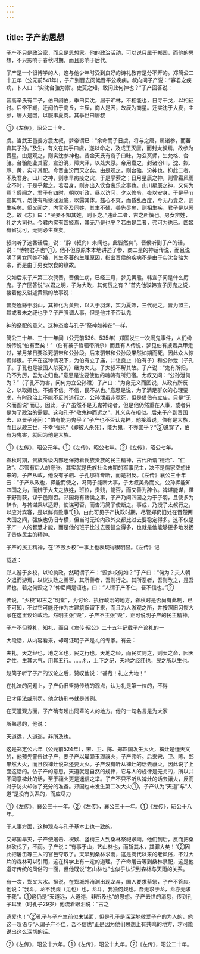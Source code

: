 ```yaml
---
---
---
```

title: 子产的思想
---



子产不只是政治家，而且是思想家。他的政治活动，可以说只属于郑国，而他的思想，不只影响于春秋时期，而且影响于后代。

子产是一个很博学的人，这与他少年时受到良好的诗礼教育是分不开的。郑简公二十五年（公元前541年），子产到晋去问候晋平公疾病。叔向问子产说：“寡君之疾病，卜人曰：‘实沈台骀为祟’。史莫之知。敢问此何神也？”子产回答说：

昔高辛氏有二子，伯曰阏伯，季曰实沈，居于旷林，不相能也，日寻干戈，以相征讨。后帝不臧，迁阏伯于商丘，主辰，商人是因，故辰为商星。迁实沈于大夏，主参，唐人是因，以服事夏商。其季世曰唐叔

①《左传》，昭公二十年。

虞。当武王邑姜方震太叔，梦帝谓已：“余命而子日虞，将与之唐，属诸参，而蕃育其子孙。”及生，有文在其手曰虞，遂以命之，及成王灭唐，而封太叔焉，故参为晋星。由是观之，则实沈参神也。昔金天氏有裔子曰昧，为玄冥师，生允格、台骀。台骀能业其官，宣汾洮，障大泽，以处大原。帝用嘉之，封诸汾川，沈、姒、蓐、黄，实守其祀。今晋主汾而灭之矣。由是观之，则台骀，汾神也。抑此二者，不及君身。山川之神，则水旱疠疫之灾，于是乎萦之；日月星辰之神，则雪霜风雨之不时，于是乎萦之。若君身，则亦出入饮食哀乐之事也。山川星辰之神，又何为焉？侨闻之，君子有四时，朝以听政，昼以访问，夕以修令，夜以安身，于是乎节宣其气，勿使有所壅闭湫底，以露其体。兹心不爽，而昏乱百度，今无乃壹之，则生疾矣。侨又闻之，内官不及同姓，其生不殖，美先尽矣，则相生疾，君子是以恶之。故《志》曰：“买妾不知其姓，则卜之。”违此二者，古之所慎也。男女辨姓，礼之大司也。今君内实有四姬焉，其无乃是也乎？若由是二者，弗可为也已。四姬有省犹可，无则必生疾矣。

叔向听了这番话后，说：“肸（叔向）未闻也，此皆然矣”。晋侯听到子产的话，说：“博物君子也”①。他不但原原本本地讲述了参、商二星的神话传说，而且说明了男女同姓不婚，其生不蕃的生理原因，指出晋侯的疾病不是由于实沈台骀为宗，而是由于男女饮食的缘故。

又如后来子产第二次骋晋，晋侯生病，已经三月，梦见黄熊。韩宣子问是什么厉鬼。子产回答说“以君之明，子为大政，其何厉之有？”首先他驳韩宣子厉鬼之说，接着他又讲述黄熊的故事说：

昔尧殛鲧于羽山，其神化为黄熊，以入于羽渊，实为夏郊，三代祀之。晋为盟主，其或者未之祀也乎？子产强调人事，但是他并不否认鬼

神的祭祀的意义。这种态度与孔子“祭神如神在”一样。

简公三十年、三十一年间（公元前536、535年）郑国发生一次闹鬼事件，人们纷纷传说“伯有至矣！”（伯有被子晢驷带所杀）而且有人传说，梦见伯有披着兵甲走过，某月某日要杀死驷带和公孙段。后来驷带和公孙段果然如期而死，因此众人惊慌得很。子产在这种情况下，为伯有立了庙，并让良止（伯有子）和公孙泄（子孔子。子孔也是被国人杀死的）继为大夫。子太叔不解其故。子产说：“鬼有所归，乃不为厉，吾为之归也。”意思是说要使他的魂魄有所归宿。太叔又问：“公孙泄何为？”（子孔不为害，问何为立公孙泄）子产曰：“为身无义而图说，从政有所反之，以取媚也。不媚不信。不信，民不从也。”意思是说，为了满足群众的心理要求，有时政治上不能不反其道行之。公孙泄虽非冤死，但是借伯有立庙，只是“无义而图说”而已。因此，子产虽然不是无鬼神论者，但是他仍然重在人事，或者只是为了政治的需要。这和孔子“敬鬼神而远之”，其义实在相似。后来子产到晋国去，赵景子还问：“伯有能为鬼乎？”子产也不否认鬼神，他接着说，伯有是大族，而且从政三世，不幸“强死”（即被人杀死），能为鬼，不亦宜乎？”②说穿了，伯有为鬼害，就因为他是大族。

①《左传》，昭公元年。①《左传》，昭公七年。②《左传》，昭公七年。

春秋时期，贵族阶级内部还保持着氏族贵族的民主精神，古代所谓“德治”、“仁政”。尽管有后人的夸张，其实就是氏族社会末期的军事民主，决不是儒家空想出来的。子产从政，他没有子驷、子孔那样专断，而是相反。《左传》襄公三十年云：“子产从政也，择能而使之，冯简子能断大事，子太叔美秀而文，公孙挥能知四国之为，而辨于大夫之族姓，班位，贵贱，能否，而又善为辞令。裨谌能谋，谋于野则获，谋于邑则否。郑国将有诸侯之事，子产乃问四国之为于子羽，且使多为辞令，与裨谌乘以适野，使谋可否，而告冯简子使断之。事成，乃授子太叔行之，以应对宾客，是以鲜有败事”①。由此可见子产执政时期，尽管郑仍旧处在晋楚两大国之间，强族也仍旧专横，但当时无论内政外交都比过去要稳定得多。这不仅是子产一人的智慧才能，而是他的班子比过去要健全得多，也就是他能够更多地发扬了贵族民主的精神。

子产的民主精神，在“不毁乡校”一事上也表现得很明显。《左传》记

载道：

郑人游于乡校，以论执政。然明谓子产：“毁乡校何如？”子产曰：“何为？夫人朝夕退而游焉，以议执政之善否，其所善者，吾则行之。其所恶者，吾则改之，是吾师也，若之何毁之？”仲尼闻是语也，曰：“人谓子产不仁，吾不信也。”②

传说，“乡校”即古之“明堂”，为讨论、执行政治的地方，春秋时是否尚有此制，已不可知，不过它可能还作为古建筑保留下来，而且为人游观之所，并按照旧习惯大家在这里议论政治。然明主张“毁”，子产不主张“毁”，正可说明子产的民主精神。

子产不但尊礼，知礼，而且《左传·昭公》二十五年记载子产论礼的一

大段话，从内容看来，却可证明子产是礼的专家。有云：

夫礼，天之经也，地之义也，民之行也。天地之经，而民实则之，则天之命，因天之性，生其大气，用其五行。……礼，上下之纪，天地之经纬也，民之所以生也。

赵简子听了子产的议论之后，赞叹他说：“甚哉！礼之大地！”

在礼法的问题上，子产仍旧坚持传统的观点，认为礼是第一位的，不得

已才用法或刑罚。他之铸刑书就是其例。

在天道观方面，子产确有超出同辈的人的地方。他的一句名言是为大家

所熟悉的，他说：

天道远，人道迩，非所及也。

这是郑定公六年（公元前524年），宋、卫、陈、郑四国发生大火，裨灶是懂天文的，他预先警告过子产，要子产以瓘斝玉瓒禳火，子产弗听。后来宋、卫、陈、郑果然大火，而且依裨灶说郑还要大火。子产没有听从裨灶的话去禳火，因此说了上面这话的。依子产的意思，天道就是自然的规律，它与人的规律是无关的，所以并不同意裨灶的话，至于禳火更是迷信之举。子产不只不听从裨灶的话去禳火，反而对于防火却做了充分的准备。郑国也未发生第二次大火①。子产认为“天道”与“人道”是没有关系的，而应尽力

①《左传》，襄公三十一年。②《左传》，襄公三十一年。①《左传》，昭公十八年。

于人事方面，这种观点与孔子基本上也一致的。

又郑国旱灾，子产使屠击、祝欵、竖树三人到桑林祭祀求雨。他们到后，反而把桑林砍伐了，不雨。子产说：“有事于山，艺山林也，而斩其木，其罪大矣！”②因此把屠击等三人的官邑夺取了。天旱到桑林求雨，这是商代以来的老风俗，不过大片的森林可以引雨，这在科学上有一定的道理。子产命屠击等到桑林祭祀，这是他遵守传统的风俗的一面，但他既说“艺山林也”也似乎认识到森林与天雨的关系。

有一次，郑又大水。据说，在郑城外洧渊出现龙斗，国人要求萦祭，子产不答应。他说：“我斗，龙不我觌（见也）也，龙斗，我独何觌也。吾无求于龙，龙亦无求于我”。①这仍是“天道远，人道迩，非所及也”的思想。子产去世的消息，传到孔子耳里（时孔子29岁）他流着眼泪说：“古之

遗爱也！”②孔子与子产生前似未谋面，但是孔子是深深地敬爱子产的为人的，他这一叹语与“人谓子产不仁，吾不信也”正是因为他们思想上有共鸣的地方，才可能说出这么深切的话。

②《左传》，昭公十六年。①《左传》，昭公十九年。②《左传》，昭公二十年。